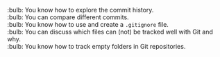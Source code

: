 :bulb: You know how to explore the commit history.<br>
:bulb: You can compare different commits.<br>
:bulb: You know how to use and create a `.gitignore` file.<br>
:bulb: You can discuss which files can (not) be tracked well with Git and why.<br>
:bulb: You know how to track empty folders in Git repositories.